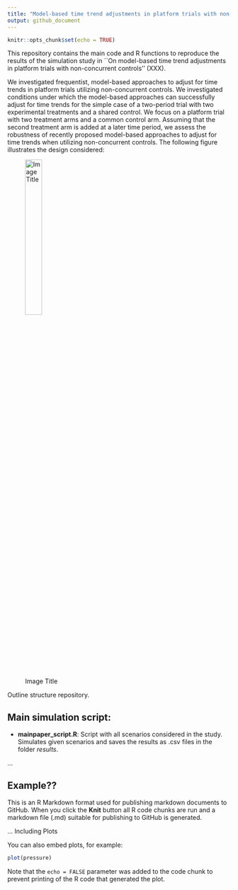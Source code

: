 ---
title: "Model-based time trend adjustments in platform trials with non-concurrent controls"
output: github_document
---

```{r setup, include=FALSE}
knitr::opts_chunk$set(echo = TRUE)
```


This repository contains the main code and R functions to reproduce the results of the simulation study in ``On model-based time trend adjustments in platform trials with non-concurrent controls'' (XXX).

We investigated frequentist, model-based approaches to adjust for time trends in platform trials utilizing non-concurrent controls. We investigated conditions under which the model-based approaches can successfully adjust for time trends for the simple case of a two-period trial with two experimental treatments and a shared control. We focus on a platform trial  with two treatment arms and a common control arm. Assuming that the second treatment arm is added at a later time period, we assess  the robustness of recently proposed model-based approaches  to adjust for time trends when utilizing non-concurrent controls. The following figure illustrates the design considered:


![Image Title](./Figs/trial_scheme.png){width=30%}

Outline structure repository.


## Main simulation script:

- **mainpaper_script.R**: Script with all scenarios considered in the study. Simulates given scenarios and saves the results as .csv files in the folder _results_. 

...


## Example??

This is an R Markdown format used for publishing markdown documents to GitHub. When you click the **Knit** button all R code chunks are run and a markdown file (.md) suitable for publishing to GitHub is generated.

... Including Plots

You can also embed plots, for example:

```{r pressure, echo=FALSE}
plot(pressure)
```

Note that the `echo = FALSE` parameter was added to the code chunk to prevent printing of the R code that generated the plot.
